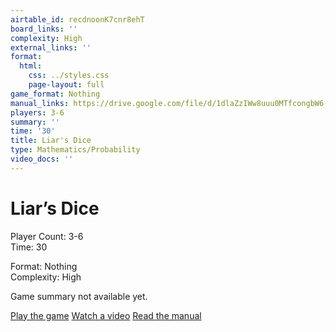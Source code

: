 ```yaml
---
airtable_id: recdnoonK7cnr8ehT
board_links: ''
complexity: High
external_links: ''
format:
  html:
    css: ../styles.css
    page-layout: full
game_format: Nothing
manual_links: https://drive.google.com/file/d/1dlaZzIWw8uuu0MTfcongbW6-eHr2_dTF/view?usp=drive_link
players: 3-6
summary: ''
time: '30'
title: Liar's Dice
type: Mathematics/Probability
video_docs: ''
---
```


# Liar's Dice

:::{.game-info-box}
:::{.game-stats}
:::{.left-stats}
Player Count: 3-6  
Time: 30
:::
:::{.right-stats}
Format: Nothing  
Complexity: High
:::
:::
:::

Game summary not available yet.

:::{.game-actions}
<a href="#" class="btn btn-play disabled-button"><i class="fa fa-gamepad"></i> Play the game</a>
<a href="#" class="btn btn-watch disabled-button"><i class="fa fa-video"></i> Watch a video</a>
<a href="https://drive.google.com/file/d/1dlaZzIWw8uuu0MTfcongbW6-eHr2_dTF/view?usp=drive_link" class="btn btn-manual"><i class="fa"></i> Read the manual</a>
:::